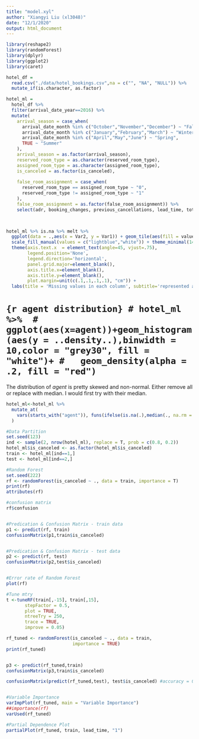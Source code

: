 ```yaml
---
title: "model.xyl"
author: "Xiangyi Liu (xl3048)"
date: "12/1/2020"
output: html_document
---
```


```r
library(reshape2)
library(randomForest)
library(dplyr)
library(ggplot2)
library(caret)
```


```r
hotel_df = 
  read.csv("./data/hotel_bookings.csv",na = c("", "NA", "NULL")) %>% 
  mutate_if(is.character, as.factor)

hotel_ml = 
  hotel_df %>%
  filter(arrival_date_year==2016) %>%
  mutate(
    arrival_season = case_when(
      arrival_date_month %in% c("October","November","December") ~ "Fall",
      arrival_date_month %in% c("January","February","March") ~ "Winter",
      arrival_date_month %in% c("April","May","June") ~ "Spring",
      TRUE ~ "Summer"
    ),
    arrival_season = as.factor(arrival_season),
    reserved_room_type = as.character(reserved_room_type),
    assigned_room_type = as.character(assigned_room_type),
    is_canceled = as.factor(is_canceled),
    
    false_room_assignment = case_when(
      reserved_room_type == assigned_room_type ~ "0",
      reserved_room_type != assigned_room_type ~ "1"
    ),
    false_room_assignment = as.factor(false_room_assignment)) %>%
    select(adr, booking_changes, previous_cancellations, lead_time, total_of_special_requests, arrival_season, customer_type,  deposit_type, distribution_channel, hotel, meal, market_segment,  reserved_room_type, false_room_assignment) 
  


hotel_ml %>% is.na %>% melt %>% 
  ggplot(data = .,aes(x = Var2, y = Var1)) + geom_tile(aes(fill = value,width=0.95)) +
  scale_fill_manual(values = c("lightblue","white")) + theme_minimal(14) + 
  theme(axis.text.x  = element_text(angle=45, vjust=.75), 
        legend.position='None',
        legend.direction='horizontal',
        panel.grid.major=element_blank(),
        axis.title.x=element_blank(),
        axis.title.y=element_blank(),
        plot.margin=unit(c(.1,.1,.1,.1), "cm")) + 
  labs(title = 'Missing values in each column', subtitle='represented as white bars')

```


# ```{r agent distribution}
# hotel_ml %>% 
#   ggplot(aes(x=agent))+geom_histogram(aes(y = ..density..),binwidth = 10,color = "grey30", fill = "white")+
#   geom_density(alpha = .2, fill = "red")
```


The distribution of _agent_ is pretty skewed and non-normal. Either remove all or replace with median.
I would first try with their median.
```r
hotel_ml<-hotel_ml %>%
  mutate_at(
    vars(starts_with("agent")), funs(ifelse(is.na(.),median(., na.rm = TRUE),.))
  ) 
```


```r
#Data Partition
set.seed(123)
ind <- sample(2, nrow(hotel_ml), replace = T, prob = c(0.8, 0.2))
hotel_ml$is_canceled <- as.factor(hotel_ml$is_canceled)
train <- hotel_ml[ind==1,]
test <- hotel_ml[ind==2,]

#Random Forest
set.seed(222)
rf <- randomForest(is_canceled ~ ., data = train, importance = T)
print(rf)
attributes(rf)

#confusion matrix
rf$confusion


#Predication & Confusion Matrix - train data
p1 <- predict(rf, train)
confusionMatrix(p1,train$is_canceled)


#Predication & Confusion Matrix - test data
p2 <- predict(rf, test)
confusionMatrix(p2,test$is_canceled)


#Error rate of Random Forest
plot(rf)

#Tune mtry
t <-tuneRF(train[,-15], train[,15],
       stepFactor = 0.5,
       plot = TRUE,
       ntreeTry = 250,
       trace = TRUE,
       improve = 0.05)

rf_tuned <- randomForest(is_canceled ~ ., data = train,
                         importance = TRUE)
print(rf_tuned)


p3 <- predict(rf_tuned,train)
confusionMatrix(p3,train$is_canceled)

confusionMatrix(predict(rf_tuned,test), test$is_canceled) #accuracy = 0.8585


#Variable Importance
varImpPlot(rf_tuned, main = "Variable Importance")
##importance(rf)
varUsed(rf_tuned)

#Partial Dependence Plot
partialPlot(rf_tuned, train, lead_time, "1")

                         
```






